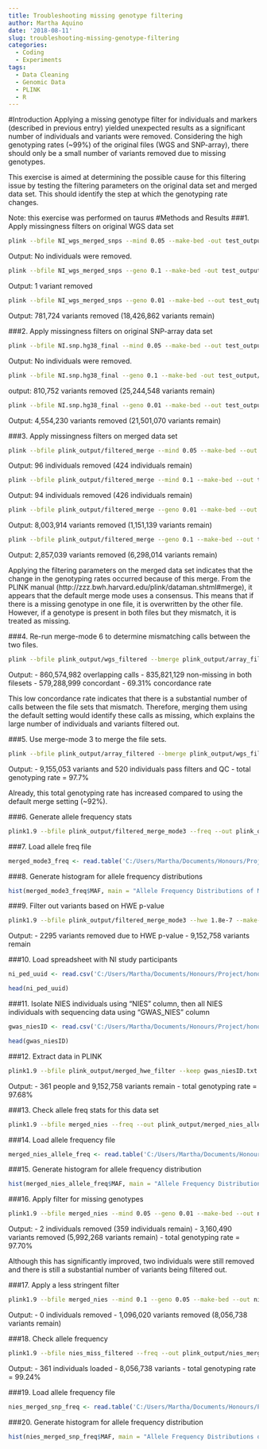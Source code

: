 ```yaml
---
title: Troubleshooting missing genotype filtering
author: Martha Aquino
date: '2018-08-11'
slug: troubleshooting-missing-genotype-filtering
categories:
  - Coding
  - Experiments
tags:
  - Data Cleaning
  - Genomic Data
  - PLINK
  - R
---
```


#Introduction
Applying a missing genotype filter for individuals and markers (described in previous entry) yielded unexpected results as a significant number of individuals and variants were removed. Considering the high genotyping rates (~99%) of the original files (WGS and SNP-array), there should only be a small number of variants removed due to missing genotypes.

This exercise is aimed at determining the possible cause for this filtering issue by testing the filtering parameters on the original data set and merged data set. This should identify the step at which the genotyping rate changes. 

Note: this exercise was performed on taurus
#Methods and Results
###1. Apply missingness filters on original WGS data set
```bash
plink --bfile NI_wgs_merged_snps --mind 0.05 --make-bed -out test_output/wgs_imiss_filter
```

Output: No individuals were removed. 

```bash
plink --bfile NI_wgs_merged_snps --geno 0.1 --make-bed -out test_output/wgs_imiss_filter
```

Output: 1 variant removed

```bash
plink --bfile NI_wgs_merged_snps --geno 0.01 --make-bed --out test_output/wgs_imiss_filter
```

Output: 781,724 variants removed (18,426,862 variants remain)

###2. Apply missingness filters on original SNP-array data set
```bash
plink --bfile NI.snp.hg38_final --mind 0.05 --make-bed --out test_output/array_imiss_filter
```

Output: No individuals were removed. 

```bash
plink --bfile NI.snp.hg38_final --geno 0.1 --make-bed -out test_output/array_imiss_filter
```

output: 810,752 variants removed (25,244,548 variants remain)

```bash
plink --bfile NI.snp.hg38_final --geno 0.01 --make-bed --out test_output/array_imiss_filter
```

Output: 4,554,230 variants removed (21,501,070 variants remain)

###3. Apply missingness filters on merged data set
```bash
plink --bfile plink_output/filtered_merge --mind 0.05 --make-bed --out test_output/merged_miss_filter
```
Output: 96 individuals removed (424 individuals remain)

```bash
plink --bfile plink_output/filtered_merge --mind 0.1 --make-bed --out test_output/merged_miss_filter
```
Output: 94 individuals removed (426 individuals remain)

```bash
plink --bfile plink_output/filtered_merge --geno 0.01 --make-bed --out test_output/merged_miss_filter
```

Output: 8,003,914 variants removed (1,151,139 variants remain)

```bash
plink --bfile plink_output/filtered_merge --geno 0.1 --make-bed --out test_output/merged_miss_filter
```

Output: 2,857,039 variants removed (6,298,014 variants remain)

Applying the filtering parameters on the merged data set indicates that the change in the genotyping rates occurred because of this merge. From the PLINK manual (http://zzz.bwh.harvard.edu/plink/dataman.shtml#merge), it appears that the default merge mode uses a consensus. This means that if there is a missing genotype in one file, it is overwritten by the other file. However, if a genotype is present in both files but they mismatch, it is treated as missing.

###4. Re-run merge-mode 6 to determine mismatching calls between the two files. 
```bash
plink --bfile plink_output/wgs_filtered --bmerge plink_output/array_filtered.bed plink_output/array_filtered.bim plink_output/array_filtered.fam --merge-mode 6 --out plink_output/merged_mode6_filtered
```

Output: 
   - 860,574,982 overlapping calls 
   - 835,821,129 non-missing in both filesets
   - 579,288,999 concordant
   - 69.31% concordance rate
   
This low concordance rate indicates that there is a substantial number of calls between the file sets that mismatch. Therefore, merging them using the default setting would identify these calls as missing, which explains the large number of individuals and variants filtered out. 

###5. Use merge-mode 3 to merge the file sets. 
```bash
plink --bfile plink_output/array_filtered --bmerge plink_output/wgs_filtered.bed plink_output/wgs_filtered.bim plink_output/wgs_filtered.fam --merge-mode 3 --make-bed --out plink_output/filtered_merge_mode3
```

Output:
  - 9,155,053 variants and 520 individuals pass filters and QC
  - total genotyping rate = 97.7%
  
Already, this total genotyping rate has increased compared to using the default merge setting (~92%). 

###6. Generate allele frequency stats
```bash
plink1.9 --bfile plink_output/filtered_merge_mode3 --freq --out plink_output/merged_mode3_freq
```

###7. Load allele freq file
```r
merged_mode3_freq <- read.table('C:/Users/Martha/Documents/Honours/Project/honours.project/Data/plink_output/merged_mode3_freq.frq', header = T)
```

###8. Generate histogram for allele frequency distributions
```r
hist(merged_mode3_freq$MAF, main = "Allele Frequency Distributions of Merged Data Set (Mode3)", xlab = "Minor Allele Frequency", xlim = c(0.0, 0.5), col = "turquoise3")

```

###9. Filter out variants based on HWE p-value
```bash
plink1.9 --bfile plink_output/filtered_merge_mode3 --hwe 1.8e-7 --make-bed --out plink_output/merged_hwe_filter
```

Output: 
  - 2295 variants removed due to HWE p-value
  - 9,152,758 variants remain

###10. Load spreadsheet with NI study participants
```r
ni_ped_uuid <- read.csv('C:/Users/Martha/Documents/Honours/Project/honours.project/Data/NI_UUID_Ped_20180718.csv', header = T) 

head(ni_ped_uuid)
```

###11. Isolate NIES individuals using "NIES" column, then all NIES individuals with sequencing data using "GWAS_NIES" column
```r
gwas_niesID <- read.csv('C:/Users/Martha/Documents/Honours/Project/honours.project/Data/gwas_niesID.csv', header = F)

head(gwas_niesID)
```

###12. Extract data in PLINK
```bash
plink1.9 --bfile plink_output/merged_hwe_filter --keep gwas_niesID.txt --make-bed --out merged_nies
```

Output:
  - 361 people and 9,152,758 variants remain
  - total genotyping rate = 97.68%

###13. Check allele freq stats for this data set
```bash
plink1.9 --bfile merged_nies --freq --out plink_output/merged_nies_allele_freq
```

###14. Load allele frequency file
```r
merged_nies_allele_freq <- read.table('C:/Users/Martha/Documents/Honours/Project/honours.project/Data/plink_output/merged_nies_allele_freq.frq', header = T)
```

###15. Generate histogram for allele frequency distribution
```r
hist(merged_nies_allele_freq$MAF, main = "Allele Frequency Distributions of NIES Data", xlab = "Minor Allele Frequency", xlim = c(0.0, 0.5), col = "lightskyblue1")
```

###16. Apply filter for missing genotypes
```bash
plink1.9 --bfile merged_nies --mind 0.05 --geno 0.01 --make-bed --out nies_miss_filtered
```

Output: 
  - 2 individuals removed (359 individuals remain)
  - 3,160,490 variants removed (5,992,268 variants remain)
  - total genotyping rate = 97.70%
  
Although this has significantly improved, two individuals were still removed and there is still a substantial number of variants being filtered out. 

###17. Apply a less stringent filter
```bash
plink1.9 --bfile merged_nies --mind 0.1 --geno 0.05 --make-bed --out nies_miss_filtered
```

Output: 
  - 0 individuals removed 
  - 1,096,020 variants removed (8,056,738 variants remain)
  
###18. Check allele frequency
```bash
plink1.9 --bfile nies_miss_filtered --freq --out plink_output/nies_merged_snp_freq
```

Output: 
  - 361 individuals loaded 
  - 8,056,738 variants 
  - total genotyping rate = 99.24%

###19. Load allele frequency file 
```r
nies_merged_snp_freq <- read.table('C:/Users/Martha/Documents/Honours/Project/honours.project/Data/plink_output/nies_merged_snp_freq.frq', header = T)
```

###20. Generate histogram for allele frequency distribution
```r
hist(nies_merged_snp_freq$MAF, main = "Allele Frequency Distributions of NIES Data", xlab = "Minor Allele Frequency", xlim = c(0.0, 0.5), col = "lightskyblue1")
```


